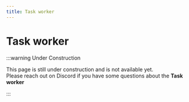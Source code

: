 ```yaml
---
title: Task worker
---
```


# Task worker

:::warning Under Construction

This page is still under construction and is not available yet.<br />
Please reach out on Discord if you have some questions about the **Task worker**

:::
